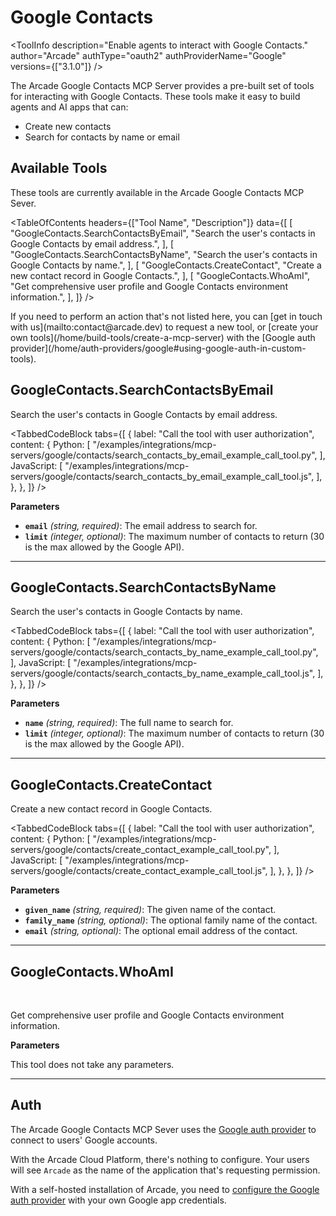 # Google Contacts


<ToolInfo
  description="Enable agents to interact with Google Contacts."
  author="Arcade"
  authType="oauth2"
  authProviderName="Google"
  versions={["3.1.0"]}
/>

<Badges repo="arcadeai/arcade_google_contacts" />

The Arcade Google Contacts MCP Server provides a pre-built set of tools for interacting with Google Contacts. These tools make it easy to build agents and AI apps that can:

- Create new contacts
- Search for contacts by name or email

## Available Tools

These tools are currently available in the Arcade Google Contacts MCP Sever.

<TableOfContents
  headers={["Tool Name", "Description"]}
  data={[
    [
      "GoogleContacts.SearchContactsByEmail",
      "Search the user's contacts in Google Contacts by email address.",
    ],
    [
      "GoogleContacts.SearchContactsByName",
      "Search the user's contacts in Google Contacts by name.",
    ],
    [
      "GoogleContacts.CreateContact",
      "Create a new contact record in Google Contacts.",
    ],
    [
      "GoogleContacts.WhoAmI",
      "Get comprehensive user profile and Google Contacts environment information.",
    ],
  ]}
/>

<Callout>
  If you need to perform an action that's not listed here, you can [get in touch
  with us](mailto:contact@arcade.dev) to request a new tool, or [create your own
  tools](/home/build-tools/create-a-mcp-server) with the [Google auth
  provider](/home/auth-providers/google#using-google-auth-in-custom-tools).
</Callout>

## GoogleContacts.SearchContactsByEmail

Search the user's contacts in Google Contacts by email address.

<TabbedCodeBlock
  tabs={[
    {
      label: "Call the tool with user authorization",
      content: {
        Python: [
          "/examples/integrations/mcp-servers/google/contacts/search_contacts_by_email_example_call_tool.py",
        ],
        JavaScript: [
          "/examples/integrations/mcp-servers/google/contacts/search_contacts_by_email_example_call_tool.js",
        ],
      },
    },
  ]}
/>

**Parameters**

- **`email`** _(string, required)_: The email address to search for.
- **`limit`** _(integer, optional)_: The maximum number of contacts to return (30 is the max allowed by the Google API).

---

## GoogleContacts.SearchContactsByName

Search the user's contacts in Google Contacts by name.

<TabbedCodeBlock
  tabs={[
    {
      label: "Call the tool with user authorization",
      content: {
        Python: [
          "/examples/integrations/mcp-servers/google/contacts/search_contacts_by_name_example_call_tool.py",
        ],
        JavaScript: [
          "/examples/integrations/mcp-servers/google/contacts/search_contacts_by_name_example_call_tool.js",
        ],
      },
    },
  ]}
/>

**Parameters**

- **`name`** _(string, required)_: The full name to search for.
- **`limit`** _(integer, optional)_: The maximum number of contacts to return (30 is the max allowed by the Google API).

---

## GoogleContacts.CreateContact

Create a new contact record in Google Contacts.

<TabbedCodeBlock
  tabs={[
    {
      label: "Call the tool with user authorization",
      content: {
        Python: [
          "/examples/integrations/mcp-servers/google/contacts/create_contact_example_call_tool.py",
        ],
        JavaScript: [
          "/examples/integrations/mcp-servers/google/contacts/create_contact_example_call_tool.js",
        ],
      },
    },
  ]}
/>

**Parameters**

- **`given_name`** _(string, required)_: The given name of the contact.
- **`family_name`** _(string, optional)_: The optional family name of the contact.
- **`email`** _(string, optional)_: The optional email address of the contact.

---

## GoogleContacts.WhoAmI

<br />
<TabbedCodeBlock
  tabs={[
    {
      label: "Call the Tool with User Authorization",
      content: {
        Python: [
          "/examples/integrations/mcp-servers/google_contacts/who_am_i_example_call_tool.py",
        ],
        JavaScript: [
          "/examples/integrations/mcp-servers/google_contacts/who_am_i_example_call_tool.js",
        ],
      },
    },
  ]}
/>

Get comprehensive user profile and Google Contacts environment information.

**Parameters**

This tool does not take any parameters.

---

## Auth

The Arcade Google Contacts MCP Sever uses the [Google auth provider](/home/auth-providers/google) to connect to users' Google accounts.

With the Arcade Cloud Platform, there's nothing to configure. Your users will see `Arcade` as the name of the application that's requesting permission.

With a self-hosted installation of Arcade, you need to [configure the Google auth provider](/home/auth-providers/google#configuring-google-auth) with your own Google app credentials.

<ToolFooter pipPackageName="arcade_google_contacts" />
